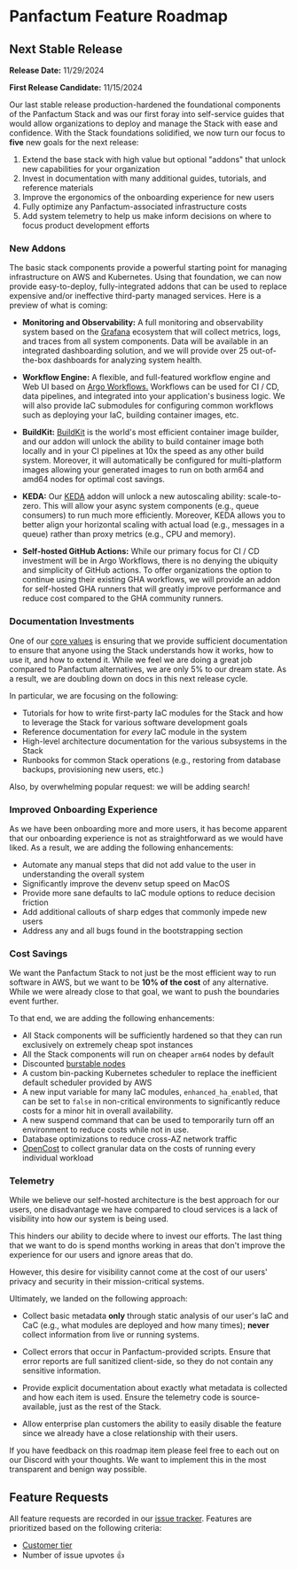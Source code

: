 # Panfactum Feature Roadmap

## Next Stable Release

**Release Date:** 11/29/2024

**First Release Candidate:** 11/15/2024

Our last stable release production-hardened the foundational components of the Panfactum Stack and
was our first foray into self-service guides that would allow organizations to deploy and manage the Stack
with ease and confidence. With the Stack foundations solidified, we now turn our focus to **five** new goals
for the next release:

1. Extend the base stack with high value but optional "addons" that unlock new capabilities for your organization
2. Invest in documentation with many additional guides, tutorials, and reference materials
3. Improve the ergonomics of the onboarding experience for new users
4. Fully optimize any Panfactum-associated infrastructure costs
5. Add system telemetry to help us make inform decisions on where to focus product development efforts

### New Addons

The basic stack components provide a powerful starting point for managing infrastructure on AWS and Kubernetes. Using
that foundation, we can now provide easy-to-deploy, fully-integrated addons that can be used to replace expensive and/or
ineffective third-party managed services. Here is a preview of what is coming:

- **Monitoring and Observability:** A full monitoring and observability system based on the [Grafana](https://grafana.com/) ecosystem
that will collect metrics, logs, and traces from all system components. Data will be available in an integrated
dashboarding solution, and we will provide over 25 out-of-the-box dashboards for analyzing system health.

- **Workflow Engine:** A flexible, and full-featured workflow engine and Web UI based on [Argo Workflows.](https://argoproj.github.io/workflows/)
Workflows can be used for CI / CD, data pipelines, and integrated into your application's business logic. We will also
provide IaC submodules for configuring common workflows such as deploying your IaC, building container images, etc.

- **BuildKit:** [BuildKit](https://github.com/moby/buildkit) is the world's most efficient container image builder, and our addon
will unlock the ability to build container image both locally and in your CI pipelines at 10x the speed as any other
build system. Moreover, it will automatically be configured for multi-platform images allowing your generated images to
run on both arm64 and amd64 nodes for optimal cost savings.

- **KEDA:** Our [KEDA](https://keda.sh/) addon will unlock a new autoscaling ability: scale-to-zero. This will allow your
async system components (e.g., queue consumers) to run much more efficiently. Moreover, KEDA allows you to better
align your horizontal scaling with actual load (e.g., messages in a queue) rather than proxy metrics (e.g., CPU and memory).

- **Self-hosted GitHub Actions:** While our primary focus for CI / CD investment will be in Argo Workflows, there is no
denying the ubiquity and simplicity of GitHub actions. To offer organizations the option to continue using their
existing GHA workflows, we will provide an addon for self-hosted GHA runners that will greatly improve performance
and reduce cost compared to the GHA community runners.

### Documentation Investments

One of our [core values](/about/mission#core-platform-values) is ensuring that we provide sufficient documentation
to ensure that anyone using the Stack understands how it works, how to use it, and how to extend it. While we
feel we are doing a great job compared to Panfactum alternatives, we are only 5% to our dream state. As a result,
we are doubling down on docs in this next release cycle.

In particular, we are focusing on the following:

- Tutorials for how to write first-party IaC modules for the Stack and how to leverage the Stack
for various software development goals
- Reference documentation for _every_ IaC module in the system
- High-level architecture documentation for the various subsystems in the Stack
- Runbooks for common Stack operations (e.g., restoring from database backups, provisioning new users, etc.)

Also, by overwhelming popular request: we will be adding search!

### Improved Onboarding Experience

As we have been onboarding more and more users, it has become apparent that our onboarding experience is
not as straightforward as we would have liked. As a result, we are adding the following enhancements:

- Automate any manual steps that did not add value to the user in understanding the overall system
- Significantly improve the devenv setup speed on MacOS
- Provide more sane defaults to IaC module options to reduce decision friction
- Add additional callouts of sharp edges that commonly impede new users
- Address any and all bugs found in the bootstrapping section

### Cost Savings

We want the Panfactum Stack to not just be the most efficient way to run software in AWS, but we want to
be **10% of the cost** of any alternative. While we were already close to that goal, we want to push the
boundaries event further.

To that end, we are adding the following enhancements:

- All Stack components will be sufficiently hardened so that they can run exclusively on extremely cheap spot instances
- All the Stack components will run on cheaper `arm64` nodes by default
- Discounted [burstable nodes](https://docs.aws.amazon.com/AWSEC2/latest/UserGuide/burstable-performance-instances.html)
- A custom bin-packing Kubernetes scheduler to replace the inefficient default scheduler provided by AWS
- A new input variable for many IaC modules, `enhanced_ha_enabled`, that can be set to `false` in non-critical
environments to significantly reduce costs for a minor hit in overall availability.
- A new suspend command that can be used to temporarily turn off an environment to reduce costs while not in use.
- Database optimizations to reduce cross-AZ network traffic
- [OpenCost](https://www.opencost.io/) to collect granular data on the costs of running every individual workload

### Telemetry

While we believe our self-hosted architecture is the best approach for our users, one disadvantage we have
compared to cloud services is a lack of visibility into how our system is being used.

This hinders our ability to decide where to invest our efforts. The last thing that we want to do is spend months
working in areas that don't improve the experience for our users and ignore areas that do.

However, this desire for visibility cannot come at the cost of our users' privacy and security in their
mission-critical systems.

Ultimately, we landed on the following approach:

- Collect basic metadata **only** through static analysis of our user's IaC and CaC (e.g., what modules are deployed
and how many times); **never** collect information from live or running systems.

- Collect errors that occur in Panfactum-provided scripts. Ensure that error reports are full sanitized client-side,
so they do not contain any sensitive information.

- Provide explicit documentation about exactly what metadata is collected and how each item is used. Ensure the
telemetry code is source-available, just as the rest of the Stack.

- Allow enterprise plan customers the ability to easily disable the feature since we already have a close relationship
with their users.

If you have feedback on this roadmap item please feel free to each out on our Discord with your thoughts. We
want to implement this in the most transparent and benign way possible.


## Feature Requests

All feature requests are recorded in our [issue tracker](https://github.com/Panfactum/stack/issues?q=is%3Aissue+is%3Aopen+label%3Afeature+sort%3Areactions-%2B1-desc).
Features are prioritized based on the following criteria:

* [Customer tier](/stack/pricing)
* Number of issue upvotes 👍
